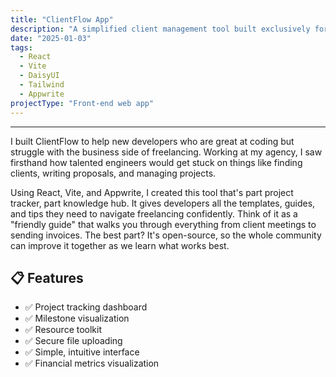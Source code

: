 ```yaml
---
title: "ClientFlow App"
description: "A simplified client management tool built exclusively for the 100Devs community, helping new developers attract and retain clients."
date: "2025-01-03"
tags:
  - React
  - Vite
  - DaisyUI
  - Tailwind
  - Appwrite
projectType: "Front-end web app"
---
```



---

<MdxPublicImage src="/projects/clientflow/clientflow.png" />

I built ClientFlow to help new developers who are great at coding but struggle with the business side of freelancing. Working at my agency, I saw firsthand how talented engineers would get stuck on things like finding clients, writing proposals, and managing projects.

Using React, Vite, and Appwrite, I created this tool that's part project tracker, part knowledge hub. It gives developers all the templates, guides, and tips they need to navigate freelancing confidently. Think of it as a "friendly guide" that walks you through everything from client meetings to sending invoices. The best part? It's open-source, so the whole community can improve it together as we learn what works best.

<section>
  <ArrowCardButton
    href="https://github.com/nathanccz/freelance-tracker-app"
    text="View on GitHub"
    openInNewTab
  />
</section>

## 📋 Features

- ✅ Project tracking dashboard
- ✅ Milestone visualization
- ✅ Resource toolkit
- ✅ Secure file uploading
- ✅ Simple, intuitive interface
- ✅ Financial metrics visualization
